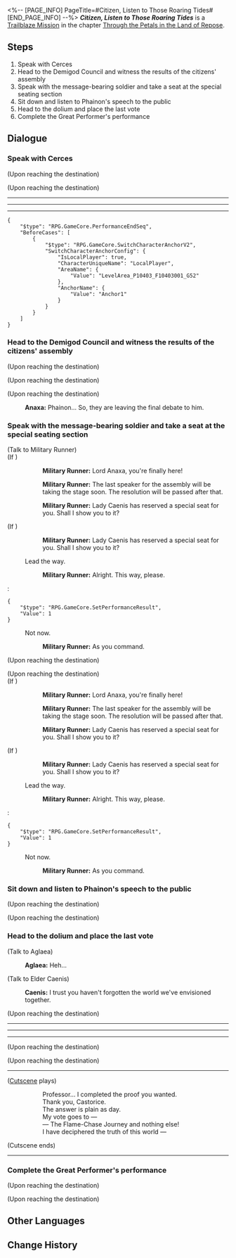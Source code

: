 <%-- [PAGE_INFO]
PageTitle=#Citizen, Listen to Those Roaring Tides#
[END_PAGE_INFO] --%>
{{Stub|Dialogue.}}
{{Mission Infobox
|id            = 1040308
|title         = 
|image         = Mission Citizen, Listen to Those Roaring Tides.png{{subst:void|<!--$UPLOAD:<<SpriteOutput/Chronicle/1040308.png>-<Mission Citizen, Listen to Those Roaring Tides.png>-<Fate's Atlas Images>>-->}}
|type          = Trailblaze
|event_name    = 
|chapter       = Through the Petals in the Land of Repose
|requirements  = [[Trailblaze Mission]] ''[[Ferryman, Ferry Me Across the Stream of Souls]]'' completed
|summary       = As the fifteenth Entry Hour approached its end, Phainon, on behalf of the Chrysos Heirs, delivered a stirring speech urging the continuation of the Flame-Chase Journey at the citizens' assembly, earning widespread approval. Anaxa's soul, witnessing the twin within Kephale's mind, realized that finishing the journey would make him a Titan of Era Nova. With that, he cast his final shard, securing the assembly's vote to proceed with the journey. After betraying the Council, Anaxa revealed his sin of blasphemy and told the citizens that the Council had committed the same crime as he did.
|characters    = Aglaea; Anaxa; Caenis; Military Runner; Trailblazer
|startLocation = [[Amphoreus]] - [["Demigod Council" Dawncloud]]
|world         = Amphoreus
|area          = "Demigod Council" Dawncloud
|prev          = Ferryman, Ferry Me Across the Stream of Souls
|next          = Scholar, Let Us Meet Again Before the Gates of Truth
|rewards       = Trailblaze EXP*500; Stellar Jade*60; Traveler's Guide*3; Refined Aether*3; Celestial Ambrosia*120; Credit*40,000
}}
'''''Citizen, Listen to Those Roaring Tides''''' is a [[Trailblaze Mission]] in the chapter [[Through the Petals in the Land of Repose]].

==Steps==
# Speak with Cerces
# Head to the Demigod Council and witness the results of the citizens' assembly
# Speak with the message-bearing soldier and take a seat at the special seating section
# Sit down and listen to Phainon's speech to the public
# Head to the dolium and place the last vote
# Complete the Great Performer's performance

<!--
==Gameplay Notes==

--><!--
==Trial Character==

-->
==Dialogue==
{{Stub Dialogue}}
===Speak with Cerces{{subst:void|<!--104030801-->}}===
{{Mission Description|type=trailblaze|location="Demigod Council" Dawncloud|The citizens' assembly on the matter of "Pausing the Flame-Chase Journey" is coming to an end. Soon, everyone will witness what "vote-decided tomorrow" they will experience.<br />Your fifteen Entry Hours are done. The last performance is about to begin.}}
{{Dialogue Start}}
;(Upon reaching the destination)

;(Upon reaching the destination)
----
:{{tx}}
----
:{{tx}}
----
:{{tx}}
<pre>{
	"$type": "RPG.GameCore.PerformanceEndSeq",
	"BeforeCases": [
		{
			"$type": "RPG.GameCore.SwitchCharacterAnchorV2",
			"SwitchCharacterAnchorConfig": {
				"IsLocalPlayer": true,
				"CharacterUniqueName": "LocalPlayer",
				"AreaName": {
					"Value": "LevelArea_P10403_F10403001_G52"
				},
				"AnchorName": {
					"Value": "Anchor1"
				}
			}
		}
	]
}</pre>
{{Dialogue End}}

===Head to the Demigod Council and witness the results of the citizens' assembly{{subst:void|<!--104030802-->}}===
{{Dialogue Start}}
;(Upon reaching the destination)

;(Upon reaching the destination)
:{{tx}}

;(Upon reaching the destination)
:{{A|VO chapter4 28 anaxa 117.ogg}} '''Anaxa:''' Phainon... So, they are leaving the final debate to him.
{{Dialogue End}}

===Speak with the message-bearing soldier and take a seat at the special seating section{{subst:void|<!--104030803-->}}===
{{Dialogue Start}}

;(Talk to Military Runner)
;(If {{cx}}<!--during performance 104030805-->)
::{{A|VO chapter4 28 shibingA 101.ogg}} '''Military Runner:''' Lord Anaxa, you're finally here!
::{{A|VO chapter4 28 shibingA 102.ogg}} '''Military Runner:''' The last speaker for the assembly will be taking the stage soon. The resolution will be passed after that.
::{{A|VO chapter4 28 shibingA 103.ogg}} '''Military Runner:''' Lady Caenis has reserved a special seat for you. Shall I show you to it?
;(If {{cx}}<!--not during performance 104030805-->)
::{{A|VO chapter4 28 shibingA 106.ogg}} '''Military Runner:''' Lady Caenis has reserved a special seat for you. Shall I show you to it?
:{{DIcon|Arrow}} Lead the way.
::{{A|VO chapter4 28 shibingA 104.ogg}} '''Military Runner:''' Alright. This way, please.
:<pre>{
	"$type": "RPG.GameCore.SetPerformanceResult",
	"Value": 1
}</pre>
:{{DIcon|Exit}} Not now.
::{{A|VO chapter4 28 shibingA 105.ogg}} '''Military Runner:''' As you command.
;(Upon reaching the destination)

;(Upon reaching the destination)
;(If {{cx}}<!--during performance 104030805-->)
::{{A|VO chapter4 28 shibingA 101.ogg}} '''Military Runner:''' Lord Anaxa, you're finally here!
::{{A|VO chapter4 28 shibingA 102.ogg}} '''Military Runner:''' The last speaker for the assembly will be taking the stage soon. The resolution will be passed after that.
::{{A|VO chapter4 28 shibingA 103.ogg}} '''Military Runner:''' Lady Caenis has reserved a special seat for you. Shall I show you to it?
;(If {{cx}}<!--not during performance 104030805-->)
::{{A|VO chapter4 28 shibingA 106.ogg}} '''Military Runner:''' Lady Caenis has reserved a special seat for you. Shall I show you to it?
:{{DIcon|Arrow}} Lead the way.
::{{A|VO chapter4 28 shibingA 104.ogg}} '''Military Runner:''' Alright. This way, please.
:<pre>{
	"$type": "RPG.GameCore.SetPerformanceResult",
	"Value": 1
}</pre>
:{{DIcon|Exit}} Not now.
::{{A|VO chapter4 28 shibingA 105.ogg}} '''Military Runner:''' As you command.
{{Dialogue End}}

===Sit down and listen to Phainon's speech to the public{{subst:void|<!--104030804-->}}===
{{Dialogue Start}}
;(Upon reaching the destination)

;(Upon reaching the destination)
:{{tx}}
:{{tx}}
:{{tx}}
{{Dialogue End}}

===Head to the dolium and place the last vote{{subst:void|<!--104030809-->}}===
{{Mission Description|type=trailblaze|location="Demigod Council" Dawncloud|update|The citizens' assembly on the matter of "Pausing the Flame-Chase Journey" is coming to an end. Soon, everyone will witness what "vote-decided tomorrow" they will experience.<br />You hold the last ceramic shard that will decide Amphoreus's fate. Where will your vote fall?}}
{{Dialogue Start}}

;(Talk to Aglaea)
:{{A|VO chapter4 28 aglaea 102.ogg}} '''Aglaea:''' Heh...

;(Talk to Elder Caenis)
:{{A|VO chapter4 28 kainisi 103.ogg}} '''Caenis:''' I trust you haven't forgotten the world we've envisioned together.
;(Upon reaching the destination)
:{{tx}}
----
:{{tx}}
----
:{{tx}}
----
:{{tx}}
;(Upon reaching the destination)

;(Upon reaching the destination)
----
;([[#Gallery|Cutscene]] plays)
::Professor... I completed the proof you wanted.
::Thank you, Castorice.
::The answer is plain as day.
::My vote goes to &mdash;
::&mdash; The Flame-Chase Journey and nothing else!
::I have deciphered the truth of this world &mdash;
;(Cutscene ends)
----
{{Dialogue End}}

===Complete the Great Performer's performance{{subst:void|<!--104030807-->}}===
{{Mission Description|type=trailblaze|location="Demigod Council" Dawncloud|update|The citizens' assembly on the matter of "Pausing the Flame-Chase Journey" is coming to an end. Soon, everyone will witness what "vote-decided tomorrow" they will experience.<br />How foolish, trying to decide the fate of the world through votes when the apocalypse looms... Your professional ethics demand that you give these fools an education.}}
{{Dialogue Start}}
;(Upon reaching the destination)

;(Upon reaching the destination)
:{{tx}}
:{{tx}}
:{{tx}}
:{{tx}}
{{Dialogue End}}

==Other Languages==
{{Other Languages
|en   = Citizen, Listen to Those Roaring Tides
|zhs  = 公民啊，倾听那汹涌潮声
|zht  = 公民啊，傾聽那洶湧潮聲
|ja   = 市民よ、激浪に耳を傾けよ
|ko   = 시민이여, 거센 파도 소리를 들어라
|es   = Ciudadano, escucha las mareas turbulentas
|fr   = Ô citoyens, écoutez le grondement des marées déchaînées
|ru   = О гражданин, услышь шум волн
|th   = พลเมืองเอ๋ย จงฟังเสียงคลื่นโหมซัด
|vi   = Công Dân, Hãy Lắng Nghe Tiếng Sóng Dâng Trào
|de   = O Bürger, lausche jenen tosenden Gezeiten
|id   = Warga Sekalian, Dengarlah Deru Ombak yang Mengamuk
|pt   = Cidadão, Escute as Marés Rugindo
}}

==Change History==
{{Change History|3.2}}
